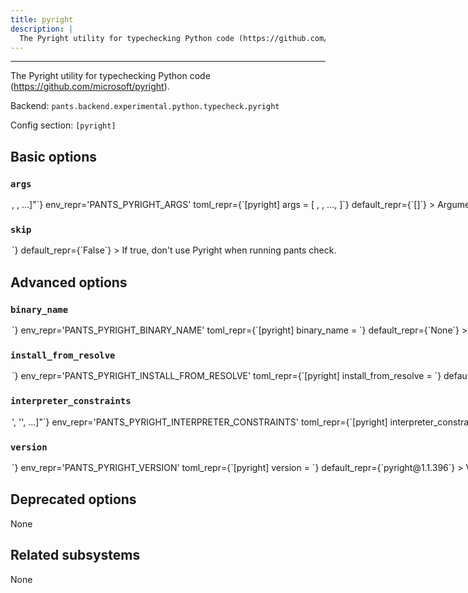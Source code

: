 ```yaml
---
title: pyright
description: |
  The Pyright utility for typechecking Python code (https://github.com/microsoft/pyright).
---
```



---

The Pyright utility for typechecking Python code (https://github.com/microsoft/pyright).

Backend: <span className="color--primary">`pants.backend.experimental.python.typecheck.pyright`</span>

Config section: <span className="color--primary">`[pyright]`</span>

<span className={styles.options}>

## Basic options

### `args`

<Option
  cli_repr={`--pyright-args="[<shell_str>, <shell_str>, ...]"`}
  env_repr='PANTS_PYRIGHT_ARGS'
  toml_repr={`[pyright]
args = [
    <shell_str>,
    <shell_str>,
    ...,
]`}
  default_repr={`[]`}
>

Arguments to pass directly to Pyright, e.g. `--pyright-args='--version'`.

</Option>

### `skip`

<Option
  cli_repr={`--[no-]pyright-skip`}
  env_repr='PANTS_PYRIGHT_SKIP'
  toml_repr={`[pyright]
skip = <bool>`}
  default_repr={`False`}
>

If true, don&#x27;t use Pyright when running `pants check`.

</Option>

## Advanced options

### `binary_name`

<Option
  cli_repr={`--pyright-binary-name=<str>`}
  env_repr='PANTS_PYRIGHT_BINARY_NAME'
  toml_repr={`[pyright]
binary_name = <str>`}
  default_repr={`None`}
>

Override the binary to run for this tool. Defaults to the package name.

</Option>

### `install_from_resolve`

<Option
  cli_repr={`--pyright-install-from-resolve=<str>`}
  env_repr='PANTS_PYRIGHT_INSTALL_FROM_RESOLVE'
  toml_repr={`[pyright]
install_from_resolve = <str>`}
  default_repr={`None`}
>

If specified, install the tool using the lockfile for this named resolve, instead of the version configured in this subsystem.

If unspecified, the tool will use the default configured package manager [nodejs].package_manager`, and install the tool without a lockfile.

</Option>

### `interpreter_constraints`

<Option
  cli_repr={`--pyright-interpreter-constraints="['<str>', '<str>', ...]"`}
  env_repr='PANTS_PYRIGHT_INTERPRETER_CONSTRAINTS'
  toml_repr={`[pyright]
interpreter_constraints = [
    '<str>',
    '<str>',
    ...,
]`}
  default_repr={`[\n  "CPython>=3.8,<4"\n]`}
>

Python interpreter constraints for Pyright (which is, itself, a NodeJS tool).

</Option>

### `version`

<Option
  cli_repr={`--pyright-version=<str>`}
  env_repr='PANTS_PYRIGHT_VERSION'
  toml_repr={`[pyright]
version = <str>`}
  default_repr={`pyright@1.1.396`}
>

Version string for the tool in the form package@version (e.g. prettier@3.6.2)

</Option>

## Deprecated options

None

## Related subsystems

None

</span>
